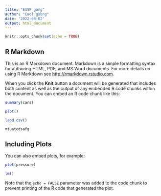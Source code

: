 ```yaml
---
title: "EASP gang"
author: "Cool gabng"
date: '2022-08-02'
output: html_document
---
```


```r
knitr::opts_chunk$set(echo = TRUE)
```

## R Markdown

This is an R Markdown document. Markdown is a simple formatting syntax for authoring HTML, PDF, and MS Word documents. For more details on using R Markdown see <http://rmarkdown.rstudio.com>.

When you click the **Knit** button a document will be generated that includes both content as well as the output of any embedded R code chunks within the document. You can embed an R code chunk like this:

```r
summary(cars)

plot()

laod.csv()

mtuatedsafg

```

## Including Plots

You can also embed plots, for example:

```r
plot(pressure)

lm()
```

Note that the `echo = FALSE` parameter was added to the code chunk to prevent printing of the R code that generated the plot.
